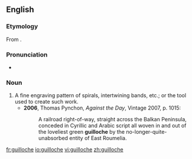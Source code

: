 ==English==
{{wikipedia}}

===Etymology===
From {{etyl|fr}} {{term|guilloche|lang=fr}}.

===Pronunciation===
* {{IPA|/ɡɪˈlɒʃ/}}

===Noun===
{{en-noun}}

# A fine engraving pattern of spirals, intertwining bands, etc.; or the tool used to create such work.
#* '''2006''', Thomas Pynchon, ''Against the Day'', Vintage 2007, p. 1015:
#*: A railroad right-of-way, straight across the Balkan Peninsula, conceded in Cyrillic and Arabic script all woven in and out of the loveliest green '''guilloche''' by the no-longer-quite-unabsorbed entity of East Roumelia.

[[fr:guilloche]]
[[io:guilloche]]
[[vi:guilloche]]
[[zh:guilloche]]